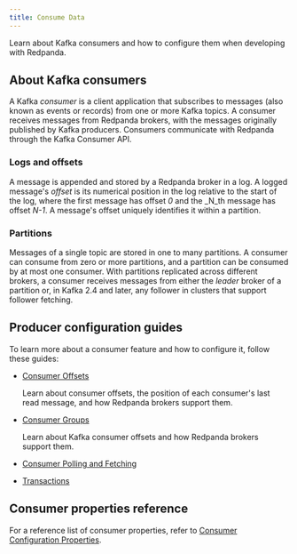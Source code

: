 ```yaml
---
title: Consume Data
---
```


<head>
    <meta name="title" content="Consume Data | Redpanda Docs"/>
    <meta name="description" content="Learn about Kafka consumers and how to configure them when developing with Redpanda."/>
</head>


Learn about Kafka consumers and how to configure them when developing with Redpanda.

## About Kafka consumers

A Kafka _consumer_ is a client application that subscribes to messages (also known as events or records) from one or more Kafka topics. A consumer receives messages from Redpanda brokers, with the messages originally published by Kafka producers. Consumers communicate with Redpanda through the Kafka Consumer API.

### Logs and offsets

A message is appended and stored by a Redpanda broker in a log. A logged message's _offset_ is its numerical position in the log relative to the start of the log, where the first message has offset _0_ and the _N_th message has offset _N-1_. A message's offset uniquely identifies it within a partition. 

### Partitions

Messages of a single topic are stored in one to many partitions. A consumer can consume from zero or more partitions, and a partition can be consumed by at most one consumer. With partitions replicated across different brokers, a consumer receives messages from either the _leader_ broker of a partition or, in Kafka 2.4 and later, any follower in clusters that support follower fetching.

## Producer configuration guides

To learn more about a consumer feature and how to configure it, follow these guides:

- [Consumer Offsets](consumer-offsets)

  Learn about consumer offsets, the position of each consumer's last read message, and how Redpanda brokers support them.

- [Consumer Groups](consumer-groups)

  Learn about Kafka consumer offsets and how Redpanda brokers support them.

- [Consumer Polling and Fetching](poll-fetch)

- [Transactions](../transactions)

## Consumer properties reference

For a reference list of consumer properties, refer to [Consumer Configuration Properties](../consume-data/consumer-properties).